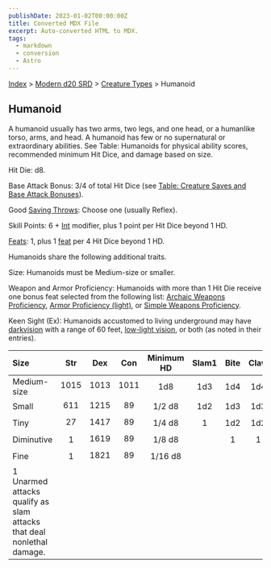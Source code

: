 ```yaml
---
publishDate: 2023-01-02T00:00:00Z
title: Converted MDX File
excerpt: Auto-converted HTML to MDX.
tags:
  - markdown
  - conversion
  - Astro
---
```


[Index](-index) > [Modern d20 SRD](modern-d20-srd-index) > [Creature Types](modern-d20-srd-creature-types-index) > Humanoid

## Humanoid

A humanoid usually has two arms, two legs, and one head, or a humanlike torso, arms, and head. A humanoid has few or no supernatural or extraordinary abilities. See Table: Humanoids for physical ability scores, recommended minimum Hit Dice, and damage based on size.

Hit Die: d8.

Base Attack Bonus: 3/4 of total Hit Dice (see [Table:
Creature Saves and Base Attack Bonuses](modern-d20-srd-environment-hazards-index)).

Good [Saving Throws](modern-d20-srd-basics-saving-throws): Choose one (usually Reflex).

Skill Points: 6 + [Int](modern-d20-srd-basics-ability-scores) modifier, plus 1 point per Hit Dice beyond 1 HD.

[Feats](modern-d20-srd-feats-index): 1, plus 1 [feat](modern-d20-srd-feats-index) per 4 Hit Dice beyond 1 HD.

Humanoids share the following additional traits.

Size: Humanoids must be Medium-size or smaller.

Weapon and Armor Proficiency: Humanoids with more than 1 Hit Die receive one bonus feat selected from the following list: [Archaic
Weapons Proficiency](modern-d20-srd-feats-archaic-weapons-proficiency), [Armor
Proficiency (light)](modern-d20-srd-feats-armor-proficiency-light), or [Simple
Weapons Proficiency](modern-d20-srd-feats-simple-weapons-proficiency).

Keen Sight (Ex): Humanoids accustomed to living underground may have [darkvision](modern-d20-srd-special-abilities-darkvision) with a range of 60 feet, [low-light
vision](modern-d20-srd-special-abilities-low-light-vision), or both (as noted in their entries).

| Size                                                                  | Str  | Dex  | Con  | Minimum HD | Slam1 | Bite | Claw | Gore |
| :-------------------------------------------------------------------- | :--: | :--: | :--: | :--------: | :---: | :--: | :--: | ---: |
| Medium-size                                                           | 1015 | 1013 | 1011 |    1d8     |  1d3  | 1d4  | 1d4  |  1d6 |
| Small                                                                 | 611  | 1215 |  89  |   1/2 d8   |  1d2  | 1d3  | 1d3  |  1d4 |
| Tiny                                                                  |  27  | 1417 |  89  |   1/4 d8   |   1   | 1d2  | 1d2  |  1d3 |
| Diminutive                                                            |  1   | 1619 |  89  |   1/8 d8   |       |  1   |  1   |  1d2 |
| Fine                                                                  |  1   | 1821 |  89  |  1/16 d8   |       |      |      |    1 |
| 1 Unarmed attacks qualify as slam attacks that deal nonlethal damage. |      |      |      |            |       |      |      |      |
